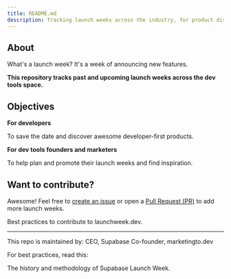 ```yaml
---
title: README.md
description: Tracking launch weeks across the industry, for product discovery and inspiration.
---
```


## About

What's a launch week? It's a week of announcing new features.

**This repository tracks past and upcoming launch weeks across the dev tools space.**

## Objectives

**For developers**

To save the date and discover awesome developer-first products.

**For dev tools founders and marketers**

To help plan and promote their launch weeks and find inspiration.

## Want to contribute?

Awesome! Feel free to [create an issue](https://github.com/supabase-community/launchweek.dev/issues) or open a [Pull Request (PR)](https://github.com/supabase-community/launchweek.dev/pulls) to add more launch weeks.

<Card title="CONTRIBUTING.md" href="CONTRIBUTING.md">
  Best practices to contribute to launchweek.dev.
</Card>

---

This repo is maintained by:
<CardGroup cols={2}>
  <Card title="Paul Copplestone" href="https://x.com/kiwicopple" horizontal>
    CEO, Supabase
  </Card>
  <Card title="Flo Merian" href="https://x.com/fmerian" horizontal>
    Co-founder, marketingto.dev
  </Card>
</CardGroup>

For best practices, read this:

<Card title="How we launch at Supabase (by Ant Wilson)" href="https://supabase.com/blog/supabase-how-we-launch">
  The history and methodology of Supabase Launch Week.
</Card>
